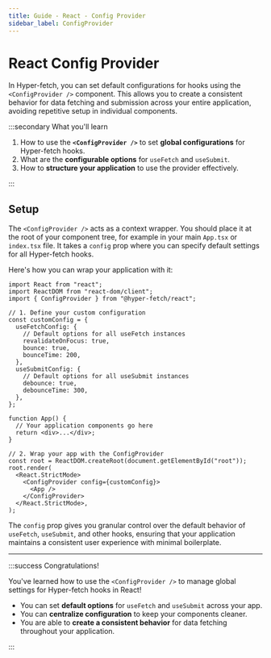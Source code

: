 ```yaml
---
title: Guide - React - Config Provider
sidebar_label: ConfigProvider
---
```


# React Config Provider

In Hyper-fetch, you can set default configurations for hooks using the `<ConfigProvider />` component. This allows you
to create a consistent behavior for data fetching and submission across your entire application, avoiding repetitive
setup in individual components.

:::secondary What you'll learn

1.  How to use the **`<ConfigProvider />`** to set **global configurations** for Hyper-fetch hooks.
2.  What are the **configurable options** for `useFetch` and `useSubmit`.
3.  How to **structure your application** to use the provider effectively.

:::

## Setup

The `<ConfigProvider />` acts as a context wrapper. You should place it at the root of your component tree, for example
in your main `App.tsx` or `index.tsx` file. It takes a `config` prop where you can specify default settings for all
Hyper-fetch hooks.

Here's how you can wrap your application with it:

```tsx
import React from "react";
import ReactDOM from "react-dom/client";
import { ConfigProvider } from "@hyper-fetch/react";

// 1. Define your custom configuration
const customConfig = {
  useFetchConfig: {
    // Default options for all useFetch instances
    revalidateOnFocus: true,
    bounce: true,
    bounceTime: 200,
  },
  useSubmitConfig: {
    // Default options for all useSubmit instances
    debounce: true,
    debounceTime: 300,
  },
};

function App() {
  // Your application components go here
  return <div>...</div>;
}

// 2. Wrap your app with the ConfigProvider
const root = ReactDOM.createRoot(document.getElementById("root"));
root.render(
  <React.StrictMode>
    <ConfigProvider config={customConfig}>
      <App />
    </ConfigProvider>
  </React.StrictMode>,
);
```

The `config` prop gives you granular control over the default behavior of `useFetch`, `useSubmit`, and other hooks,
ensuring that your application maintains a consistent user experience with minimal boilerplate.

---

:::success Congratulations!

You've learned how to use the `<ConfigProvider />` to manage global settings for Hyper-fetch hooks in React!

- You can set **default options** for `useFetch` and `useSubmit` across your app.
- You can **centralize configuration** to keep your components cleaner.
- You are able to **create a consistent behavior** for data fetching throughout your application.

:::
